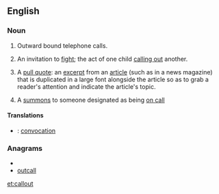 ==English==

===Noun===
{{en-noun}}

# {{communications}} Outward bound telephone calls.
# {{slang}} An invitation to [[fight]]; the act of one child [[calling out]] another.
# {{typography|graphic layout}} A [[pull quote]]: an [[excerpt]] from an [[article]] (such as in a news magazine) that is duplicated in a large font alongside the article so as to grab a reader's attention and indicate the article's topic.
# A [[summons]] to someone designated as being [[on call]]

====Translations====
{{trans-top|outward bound telephone calls}}
{{trans-mid}}
{{trans-bottom}}

{{trans-top|''(slang)'' an invitation to fight}}
{{trans-mid}}
{{trans-bottom}}

{{checktrans-top}}
* {{ttbc|fr}}: [[convocation]] {{f}}
{{trans-bottom}}

===Anagrams===
* {{alphagram|acllotu}}
* [[outcall#English|outcall]]

[[et:callout]]